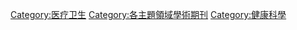[[Category:医疗卫生|Category:医疗卫生]]
[[Category:各主題領域學術期刊|Category:各主題領域學術期刊]]
[[Category:健康科學|Category:健康科學]]